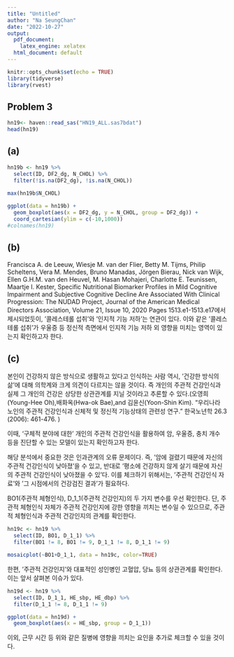 ```yaml
---
title: "Untitled"
author: "Na SeungChan"
date: "2022-10-27"
output: 
  pdf_document:
    latex_engine: xelatex
  html_document: default
---
```


```r
knitr::opts_chunk$set(echo = TRUE)
library(tidyverse)
library(rvest)
```


## Problem 3

```r
hn19<- haven::read_sas("HN19_ALL.sas7bdat")
head(hn19)
```


## (a)


```r
hn19b <- hn19 %>%
  select(ID, DF2_dg, N_CHOL) %>%
  filter(!is.na(DF2_dg), !is.na(N_CHOL))
  
max(hn19b$N_CHOL)

ggplot(data = hn19b) +
  geom_boxplot(aes(x = DF2_dg, y = N_CHOL, group = DF2_dg)) + 
  coord_cartesian(ylim = c(-10,1000))
#colnames(hn19)
```



## (b)

Francisca A. de Leeuw, Wiesje M. van der Flier, Betty M. Tijms, Philip Scheltens, Vera M. Mendes, Bruno Manadas, Jörgen Bierau, Nick van Wijk, Ellen G.H.M. van den Heuvel, M. Hasan Mohajeri, Charlotte E. Teunissen, Maartje I. Kester, Specific Nutritional Biomarker Profiles in Mild Cognitive Impairment and Subjective Cognitive Decline Are Associated With Clinical Progression: The NUDAD Project, Journal of the American Medical Directors Association, Volume 21, Issue 10, 2020 Pages 1513.e1-1513.e17에서 제시되었듯이, '콜레스테롤 섭취'와 '인지적 기능 저하'는 연관이 있다. 이와 같은 '콜레스테롤 섭취'가 우울증 등 정신적 측면에서 인지적 기능 저하 외 영향을 미치는 영역이 있는지 확인하고자 한다.

## (c)

본인이 건강하지 않은 방식으로 생활하고 있다고 인식하는 사람 역시, '건강한 방식의 삶'에 대해 의학계와 크게 의견이 다르지는 않을 것이다. 즉 개인의 주관적 건강인식과 실제 그 개인의 건강은 상당한 상관관계를 지닐 것이라고 추론할 수 있다.(오영희(Young-Hee Oh),배화옥(Hwa-ok Bae),and 김윤신(Yoon-Shin Kim). "우리나라 노인의 주관적 건강인식과 신체적 및 정신적 기능상태의 관련성 연구." 한국노년학 26.3 (2006): 461-476. )

이때, '구체적 분야에 대한' 개인의 주관적 건강인식을 활용하여 암, 우울증, 충치 개수 등을 진단할 수 있는 모델이 있는지 확인하고자 한다.

해당 분석에서 중요한 것은 인과관계의 오류 문제이다. 즉, '암에 걸렸기 때문에 자신의 주관적 건강인식이 낮아졌'을 수 있고, 반대로 '평소에 건강하지 않게 살기 때문에 자신의 주관적 건강인식이 낮아졌을 수 있'다. 이를 체크하기 위해서는, '주관적 건강인식 자료'와 '그 시점에서의 건강검진 결과'가 필요하다. 

BO1(주관적 체형인식), D_1_1(주관적 건강인지)의 두 가지 변수를 우선 확인한다. 단, 주관적 체형인식 자체가 주관적 건강인지에 강한 영향을 끼치는 변수일 수 있으므로, 주관적 체형인식과 주관적 건강인지의 관계를 확인한다.

```r
hn19c <- hn19 %>%
  select(ID, BO1, D_1_1) %>%
  filter(BO1 != 8, BO1 != 9, D_1_1 != 8, D_1_1 != 9)

mosaicplot(~BO1+D_1_1, data = hn19c, color=TRUE)
```

한편, '주관적 건강인지'와 대표적인 성인병인 고혈압, 당뇨 등의 상관관계를 확인한다. 이는 앞서 살펴본 이슈가 있다.

```r
hn19d <- hn19 %>%
  select(ID, D_1_1, HE_sbp, HE_dbp) %>%
  filter(D_1_1 != 8, D_1_1 != 9)

ggplot(data = hn19d) +
  geom_boxplot(aes(x = HE_sbp, group = D_1_1))
```

이외, 근무 시간 등 위와 같은 질병에 영향을 끼치는 요인을 추가로 체크할 수 있을 것이다.
